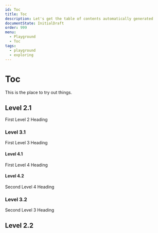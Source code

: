 ```yaml
---
id: Toc
title: Toc
description: Let's get the table of contents automatically generated
documentState: InitialDraft
order: 999
menu:
  - Playground
  - Toc
tags:
  - playground
  - exploring
---
```


# Toc

This is the place to try out things.

## Level 2.1

First Level 2 Heading

### Level 3.1

First Level 3 Heading

#### Level 4.1

First Level 4 Heading

#### Level 4.2

Second Level 4 Heading

### Level 3.2

Second Level 3 Heading

## Level 2.2
